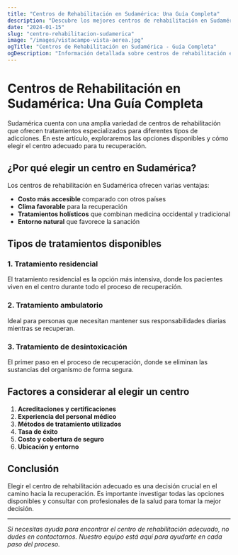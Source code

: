 ```yaml
---
title: "Centros de Rehabilitación en Sudamérica: Una Guía Completa"
description: "Descubre los mejores centros de rehabilitación en Sudamérica y cómo elegir el adecuado para tu recuperación."
date: "2024-01-15"
slug: "centro-rehabilitacion-sudamerica"
image: "/images/vistacampo-vista-aerea.jpg"
ogTitle: "Centros de Rehabilitación en Sudamérica - Guía Completa"
ogDescription: "Información detallada sobre centros de rehabilitación en Sudamérica y cómo elegir el mejor para tu recuperación."
---
```


# Centros de Rehabilitación en Sudamérica: Una Guía Completa

Sudamérica cuenta con una amplia variedad de centros de rehabilitación que ofrecen tratamientos especializados para diferentes tipos de adicciones. En este artículo, exploraremos las opciones disponibles y cómo elegir el centro adecuado para tu recuperación.

## ¿Por qué elegir un centro en Sudamérica?

Los centros de rehabilitación en Sudamérica ofrecen varias ventajas:

- **Costo más accesible** comparado con otros países
- **Clima favorable** para la recuperación
- **Tratamientos holísticos** que combinan medicina occidental y tradicional
- **Entorno natural** que favorece la sanación

## Tipos de tratamientos disponibles

### 1. Tratamiento residencial
El tratamiento residencial es la opción más intensiva, donde los pacientes viven en el centro durante todo el proceso de recuperación.

### 2. Tratamiento ambulatorio
Ideal para personas que necesitan mantener sus responsabilidades diarias mientras se recuperan.

### 3. Tratamiento de desintoxicación
El primer paso en el proceso de recuperación, donde se eliminan las sustancias del organismo de forma segura.

## Factores a considerar al elegir un centro

1. **Acreditaciones y certificaciones**
2. **Experiencia del personal médico**
3. **Métodos de tratamiento utilizados**
4. **Tasa de éxito**
5. **Costo y cobertura de seguro**
6. **Ubicación y entorno**

## Conclusión

Elegir el centro de rehabilitación adecuado es una decisión crucial en el camino hacia la recuperación. Es importante investigar todas las opciones disponibles y consultar con profesionales de la salud para tomar la mejor decisión.

---

*Si necesitas ayuda para encontrar el centro de rehabilitación adecuado, no dudes en contactarnos. Nuestro equipo está aquí para ayudarte en cada paso del proceso.* 